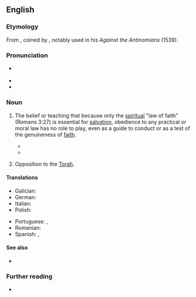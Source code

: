 ==English==

===Etymology===
From {{suffix|en|antinomian|ism}}, coined by {{w|Martin Luther}}, notably used in his ''Against the Antinomians'' (1539).

===Pronunciation===
* {{a|US}} {{IPA|en|/æntiˈnoʊmi.ənɪzəm/}}
* {{audio|en|En-us-antinomianism.ogg|Audio (US)}}
* {{hyphenation|en|an|ti|no|mi|an|ism}}

===Noun===
{{en-noun|~}}

# {{lb|en|Christianity}} The belief or teaching that because only the [[spiritual]] "law of faith" (Romans 3:27) is essential for [[salvation]], obedience to any practical or moral law has no role to play, even as a guide to conduct or as a test of the genuineness of [[faith]].
#: {{ant|en|legalism}}
#* {{quote-book|en|title=Lipstick Traces|chapter=The Assault on Notre-Dame|author={{w|Greil Marcus}}|year_published=2009|year=1989|publisher=Faber & Faber|passage=Always containing seeds of '''antinomianism''', mysticism inevitably undermined that authority, but because the church's hegemony rested on mystery, mysticism could not altogether be prohibited. The common will to reach God was too strong, and the church was political before it was anything else.}}
#* {{quote-journal|en|url=https://www.washingtonexaminer.com/weekly-standard/the-rise-of-the-latte-town|title=The Rise of the Latte Town|date=1997-09-15|author=David Brooks|authorlink=David Brooks (commentator)|work=Washington Examiner|passage=In the 1970s, [Daniel] Bell saw '''antinomianism''' all around him, and his thesis struck a chord with many. Well, '''antinomianism''' never hit many places in America, like the evangelical Christian communities.}}
# {{lb|en|Judaism}} Opposition to the [[Torah]].

====Translations====
{{trans-top|a belief or teaching that the spiritual law of faith renders any practical or moral law irrelevant}}
* Galician: {{t-check|gl|antinomismo|m}}
* German: {{t+|de|Antinomismus|m}}
* Italian: {{t-check|it|antinomismo|m}}
* Polish: {{t|pl|antynomizm}}
{{trans-mid}}
* Portuguese: {{t|pt|antinomianismo|m}}, {{t|pt|antinomismo|m}}
* Romanian: {{t|ro|antinomism|n}}
* Spanish: {{t|es|antinomismo|m}}, {{t|es|antinomianismo|m}}
{{trans-bottom}}

====See also====
* {{l|en|antinomian}}

===Further reading===
* {{pedia}}